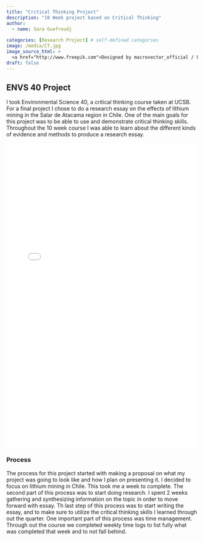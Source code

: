 ```yaml
---
title: "Critical Thinking Project"
description: "10 Week project based on Critical Thinking"
author:
  - name: Sara Guefroudj
    
categories: [Research Project] # self-defined categories
image: /media/CT.jpg
image_source_html: >
  <a href="http://www.freepik.com">Designed by macrovector_official / Freepik</a>
draft: false 
---
```


## ENVS 40 Project

I took Environmental Science 40, a critical thinking course taken at UCSB. For a final project I chose to do a research essay on the effects of lithium mining in the Salar de Atacama region in Chile. One of the main goals for this project was to be able to use and demonstrate critical thinking skills. Throughout the 10 week course I was able to learn about the different kinds of evidence and methods to produce a research essay.

<iframe src="research_essay.pdf" width="100%" height="800px" style="border: none;">

<a href="research_essay.pdf">Download PDF</a>.

</iframe>

### Process
The process for this project started with making a proposal on what my project was going to look like and how I plan on presenting it. I decided to focus on lithium mining in Chile. This took me a week to complete. The second part of this process was to start doing research. I spent 2 weeks gathering and synthesizing information on the topic in order to move forward with essay. Th last step of this process was to start writing the essay, and to make sure to utilize the critical thinking skills I learned through out the quarter. One important part of this process was time management. Through out the course we completed weekly time logs to list fully what was completed that week and to not fall behind.
